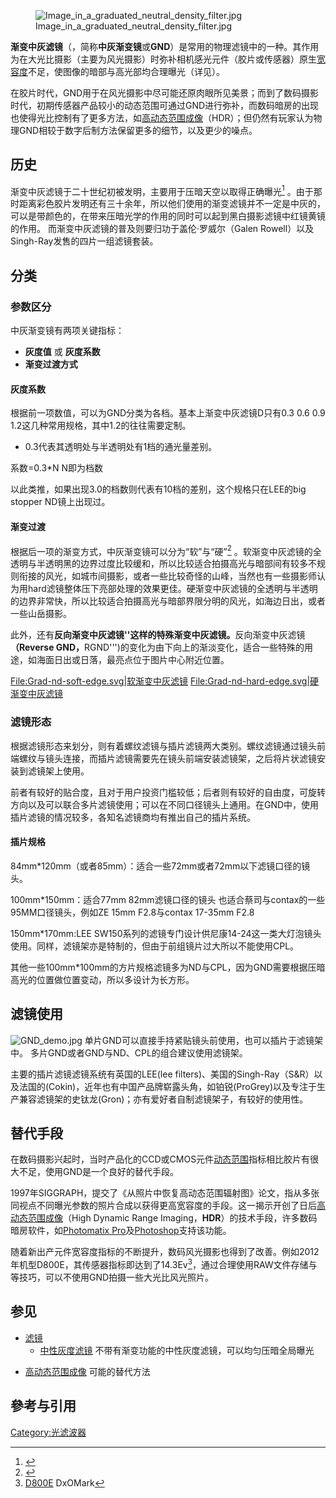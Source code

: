 [[File:Image_in_a_graduated_neutral_density_filter.jpg|thumb]]

'''渐变中灰滤镜'''（{{lang-en|Graduated Neutral Density Filter}}，简称'''中灰渐变镜'''或'''GND'''）是常用的物理滤镜中的一种。其作用为在大光比摄影（主要为风光摄影）时弥补相机感光元件（胶片或传感器）原生[[动态范围|宽容度]]不足，使图像的暗部与高光部均合理曝光（详见{{link-en|亚当斯区域曝光法|Zone System}}）。

在胶片时代，GND用于在风光摄影中尽可能还原肉眼所见美景；而到了数码摄影时代，初期传感器产品较小的动态范围可通过GND进行弥补，而数码暗房的出现也使得光比控制有了更多方法，如[[高动态范围成像|高动态范围成像]]（HDR）；但仍然有玩家认为物理GND相较于数字后制方法保留更多的细节，以及更少的噪点。

== 历史 ==
渐变中灰滤镜于二十世纪初被发明，主要用于压暗天空以取得正确曝光<ref>{{cite book | journal = The Photographic Times | title = The Prismatic Filter | author = L. R. Gwyer | publisher = Photographic Times Publishing Assn. | year = 1908 | volume = 40 | page = 113 | url = http://books.google.com/?id=OXIAAAAAYAAJ&pg=RA3-PA113&dq=graduated+sky+filter+date:0-1908 }}</ref> 。由于那时距离彩色胶片发明还有三十余年，所以他们使用的渐变滤镜并不一定是中灰的，可以是带颜色的，在带来压暗光学的作用的同时可以起到黑白摄影滤镜中红镜黄镜的作用。
而渐变中灰滤镜的普及则要归功于盖伦·罗威尔（Galen Rowell）以及Singh-Ray发售的四片一组滤镜套装。

== 分类 ==
===参数区分===
中灰渐变镜有两项关键指标：
*'''灰度值''' 或 '''灰度系数'''
*'''渐变过渡方式'''
==== 灰度系数 ====
{{seealso|中性灰度滤镜#中灰镜的类型}}
根据前一项数值，可以为GND分类为各档。基本上渐变中灰滤镜D只有0.3 0.6 0.9 1.2这几种常用规格，其中1.2的往往需要定制。

*0.3代表其透明处与半透明处有1档的通光量差别。

系数=0.3*N N即为档数

以此类推，如果出现3.0的档数则代表有10档的差别，这个规格只在LEE的big stopper ND镜上出现过。

==== 渐变过渡 ====
根据后一项的渐变方式，中灰渐变镜可以分为“软”与“硬”<ref>{{cite book | title = Understanding Exposure: How to Shoot Great Photographs with a Film Or Digital Camera | author = Bryan F. Peterson | publisher = Amphoto Books | year = 2004 | isbn = 978-0-8174-6300-7 | url = http://books.google.com/?id=v4lw2lZKmioC&pg=PA150&dq=hard+soft+edge+graduated+neutral+density+filter }}</ref> 。软渐变中灰滤镜的全透明与半透明黑的边界过度比较缓和，所以比较适合拍摄高光与暗部间有较多不规则衔接的风光，如城市间摄影，或者一些比较奇怪的山峰，当然也有一些摄影师认为用hard滤镜整体压下亮部处理的效果更佳。硬渐变中灰滤镜的全透明与半透明的边界非常快，所以比较适合拍摄高光与暗部界限分明的风光，如海边日出，或者一些山岳摄影。

此外，还有'''反向渐变中灰滤镜''这样的特殊渐变中灰滤镜。'''反向渐变中灰滤镜'''（Reverse GND，'''RGND''')的变化为由下向上的渐淡变化，适合一些特殊的用途，如海面日出或日落，最亮点位于图片中心附近位置。

<gallery>
File:Grad-nd-soft-edge.svg|软渐变中灰滤镜
File:Grad-nd-hard-edge.svg|硬渐变中灰滤镜
</gallery>

===滤镜形态===
根据滤镜形态来划分，则有着螺纹滤镜与插片滤镜两大类别。螺纹滤镜通过镜头前端螺纹与镜头连接，而插片滤镜需要先在镜头前端安装滤镜架，之后将片状滤镜安装到滤镜架上使用。

前者有较好的贴合度，且对于用户投资门槛较低；后者则有较好的自由度，可旋转方向以及可以联合多片滤镜使用；可以在不同口径镜头上通用。在GND中，使用插片滤镜的情况较多，各知名滤镜商均有推出自己的插片系统。

<!--而针对近年兴起的手机摄影和运动摄像，也有专用的磁贴式或专用贴和滤镜可选。-->
==== 插片规格 ====
84mm*120mm（或者85mm）：适合一些72mm或者72mm以下滤镜口径的镜头。

100mm*150mm：适合77mm 82mm滤镜口径的镜头 也适合蔡司与contax的一些95MM口径镜头，例如ZE 15mm F2.8与contax 17-35mm F2.8

150mm*170mm:LEE SW150系列的滤镜专门设计供尼康14-24这一类大灯泡镜头使用。同样，滤镜架亦是特制的，但由于前组镜片过大所以不能使用CPL。

其他一些100mm*100mm的方片规格滤镜多为ND与CPL，因为GND需要根据压暗高光的位置做位置变动，所以多设计为长方形。

== 滤镜使用 ==
[[File:GND_demo.jpg|thumb]]
单片GND可以直接手持紧贴镜头前使用，也可以插片于滤镜架中。
多片GND或者GND与ND、CPL的组合建议使用滤镜架。

主要的插片滤镜滤镜系统有英国的LEE(lee filters)、美国的Singh-Ray（S&R）以及法国的{{link-en|高坚 (公司)|Cokin|高坚}}(Cokin)，近年也有中国产品牌崭露头角，如铂锐(ProGrey)以及专注于生产兼容滤镜架的史钛龙(Gron)；亦有爱好者自制滤镜架子，有较好的使用性。

==替代手段==
在数码摄影兴起时，当时产品化的CCD或CMOS元件[[动态范围|动态范围]]指标相比胶片有很大不足，使用GND是一个良好的替代手段。

1997年SIGGRAPH，{{link-en|Paul Debevec|Paul Debevec}}提交了《从照片中恢复高动态范围辐射图》论文，指从多张同视点不同曝光参数的照片合成以获得更高宽容度的手段。这一揭示开创了日后[[高动态范围成像|高动态范围成像]]（High Dynamic Range Imaging，'''HDR'''）的技术手段，许多数码暗房软件，如[[Photomatix_Pro|Photomatix Pro]]及[[Photoshop|Photoshop]]支持该功能。

随着新出产元件宽容度指标的不断提升，数码风光摄影也得到了改善。例如2012年机型D800E，其传感器指标即达到了14.3Ev<ref>[http://www.dxomark.com/Cameras/Nikon/D800E D800E] {{Wayback|url=http://www.dxomark.com/Cameras/Nikon/D800E |date=20210202015054 }} DxOMark{{en}}</ref>，通过合理使用RAW文件存储与{{link-en|向右曝光|Exposing to the right}}等技巧，可以不使用GND拍摄一些大光比风光照片。
==参见==
*[[滤镜|滤镜]]
**[[中性灰度滤镜|中性灰度滤镜]] 不带有渐变功能的中性灰度滤镜，可以均匀压暗全局曝光

*[[高动态范围成像|高动态范围成像]] 可能的替代方法
==參考与引用==
<div class="references-small">
<references/>
</div>

[[Category:光滤波器|Category:光滤波器]]